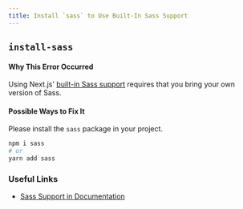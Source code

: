 ```yaml
---
title: Install `sass` to Use Built-In Sass Support
---
```


## `install-sass`

#### Why This Error Occurred

Using Next.js' [built-in Sass support](https://nextjs.org/docs/basic-features/built-in-css-support#sass-support) requires that you bring your own version of Sass.

#### Possible Ways to Fix It

Please install the `sass` package in your project.

```bash filename="Terminal"
npm i sass
# or
yarn add sass
```

### Useful Links

- [Sass Support in Documentation](https://nextjs.org/docs/basic-features/built-in-css-support#sass-support)
